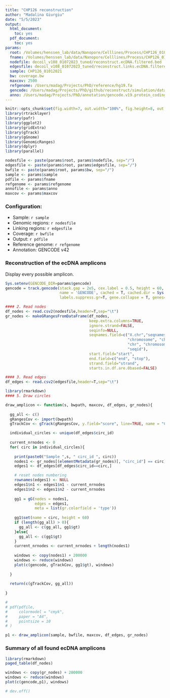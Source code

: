 ```yaml
---
title: "CHP126 reconstruction"
author: "Madalina Giurgiu"
date: "5/5/2023"
output:
  html_document:
    toc: yes
  pdf_document:
    toc: yes
params:
  root: /Volumes/henssen_lab/data/Nanopore/Celllines/Process/CHP126_01012021/hg19
  fname: /Volumes/henssen_lab/data/Nanopore/Celllines/Process/CHP126_01012021/hg19/decoil_v108_01072023_tuned/reconstruct.ecDNA.pdf
  nodefile: decoil_v108_01072023_tuned/reconstruct.ecDNA.filtered.bed
  edgesfile: decoil_v108_01072023_tuned/reconstruct.links.ecDNA.filtered.txt
  sample: CHP126_01012021
  bw: coverage.bw
  maxcov: 2500
  refgenome: /Users/madag/Projects/PhD/reference/hg19.fa
  gencode: /Users/madag/Projects/PhD/github/reconstruct/simulation/data/annotation/gencode_hg19
  anno: /Users/madag/Projects/PhD/annotation/gencode.v19.protein_coding_genes.txt
---
```


```r
knitr::opts_chunk$set(fig.width=7, out.width="100%", fig.height=8, out.height="100%")
library(rtracklayer)
library(pafr)
library(ggplot2)
library(gridExtra)
library(gTrack)
library(gGnome)
library(GenomicRanges)
library(dplyr)
library(parallel)

nodesfile <- paste(params$root, params$nodefile, sep="/")
edgesfile <- paste(params$root, params$edgesfile, sep="/")
bwfile <- paste(params$root, params$bw, sep="/")
sample <- params$sample
pdfile <- params$fname
refgenome <- params$refgenome
annofile <- params$anno
maxcov <- params$maxcov
```

### Configuration:

- Sample: `r sample`
- Genomic regions: `r nodesfile`
- Linking regions: `r edgesfile`
- Coverage: `r bwfile`
- Output: `r pdfile`
- Reference genome: `r refgenome`
- Annotation: GENCODE v42

### Reconstruction of the ecDNA amplicons

Display every possible amplicon.

```r
Sys.setenv(GENCODE_DIR=params$gencode)
gencode = track.gencode(stack.gap = 2e5, cex.label = 0.5, height = 60,
                        name = 'GENCODE', cached = T, cached.dir = Sys.getenv("GENCODE_DIR"),
                        labels.suppress.gr=T, gene.collapse = T, genes=c("MYCN","DDX1","TRIB3","LPIN1","NBAS","GACAT3","SMC6","GEN1","FAM49A","CDK4","SAMD11","MDM2"))
```

```r
#### 2. Read nodes 
df_nodes <- read.csv2(nodesfile,header=T,sep="\t")
gr_nodes <- makeGRangesFromDataFrame(df_nodes,
                                     keep.extra.columns=TRUE,
                                     ignore.strand=FALSE,
                                     seqinfo=NULL,
                                     seqnames.field=c("X.chr","seqnames", "seqname",
                                                      "chromosome", "chrom",
                                                      "chr", "chromosome_name",
                                                      "seqid"),
                                     start.field="start",
                                     end.field=c("end", "stop"),
                                     strand.field="strand",
                                     starts.in.df.are.0based=FALSE)

#### 3. Read edges
df_edges <- read.csv2(edgesfile,header=T,sep="\t")

```

```r

library(rmarkdown)
#### 5. Draw circles

draw_amplicon <- function(s, bwpath, maxcov, df_edges, gr_nodes){
  
  gg_all <- c()
  gRangesCov <- import(bwpath)
  gTrackCov <- gTrack(gRangesCov, y.field="score", line=TRUE, name = "COV", y0=0, y1=maxcov, height=60)

  individual_circles <- unique(df_edges$circ_id)
  
  current_nrnodes <- 0
  for( circ in individual_circles){
    
    print(paste0("Sample ",s, " circ_id ", circ))
    nodes1 <- gr_nodes[(elementMetadata(gr_nodes)[, "circ_id"] == circ)]
    edges1 <- df_edges[df_edges$circ_id==circ,]

    # reset nodes numbering 
    rownames(edges1) <- NULL
    edges1$n1 <- edges1$n1 - current_nrnodes
    edges1$n2 <- edges1$n2 - current_nrnodes
    
    gg1 = gG(nodes = nodes1, 
             edges = edges1, 
             meta = list(gr.colorfield = 'type'))
    
    gg1$set(name = circ, height = 60)
    if (length(gg_all) > 0){
      gg_all <- c(gg_all, gg1$gt)
    }else{
      gg_all <- c(gg1$gt)
    }
    current_nrnodes <- current_nrnodes + length(nodes1)
    
    windows <- copy(nodes1) + 200000
    windows <- reduce(windows)
    plot(c(gencode, gTrackCov, gg1$gt), windows)
  
  }
  
  return(c(gTrackCov, gg_all))
  
}

# 
# pdf(pdfile,
#     colormodel = "cmyk",
#     paper = "A4",
#     pointsize = 10
# )

p1 <- draw_amplicon(sample, bwfile, maxcov, df_edges, gr_nodes)

```

### Summary of all found ecDNA amplicons

```r
library(rmarkdown)
paged_table(df_nodes)
```

```r
windows <- copy(gr_nodes) + 200000
windows <- reduce(windows)
plot(c(gencode,p1), windows)

# dev.off()

```